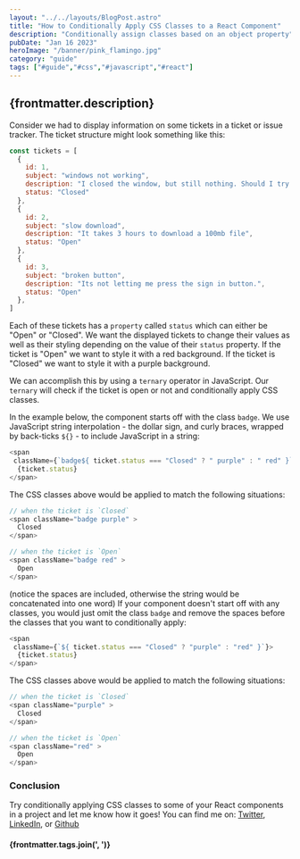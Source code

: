 ---
layout: "../../layouts/BlogPost.astro"
title: "How to Conditionally Apply CSS Classes to a React Component"
description: "Conditionally assign classes based on an object property"
pubDate: "Jan 16 2023"
heroImage: "/banner/pink_flamingo.jpg"
category: "guide"
tags: ["#guide","#css","#javascript","#react"]
---

## {frontmatter.description}

Consider we had to display information on some tickets in a ticket or issue tracker. The ticket structure might look something like this:

```js
const tickets = [
  {
    id: 1,
    subject: "windows not working",
    description: "I closed the window, but still nothing. Should I try closing the drapes?",
    status: "Closed"
  },
  {
    id: 2,
    subject: "slow download",
    description: "It takes 3 hours to download a 100mb file",
    status: "Open"
  },
  {
    id: 3,
    subject: "broken button",
    description: "Its not letting me press the sign in button.",
    status: "Open"
  },
]
```

Each of these tickets has a `property` called `status` which can either be "Open" or "Closed". We want the displayed tickets to change their values as well as their styling depending on the value of their `status` property. If the ticket is "Open" we want to style it with a red background. If the ticket is "Closed" we want to style it with a purple background.

We can accomplish this by using a `ternary` operator in JavaScript. Our `ternary` will check if the ticket is open or not and conditionally apply CSS classes.

In the example below, the component starts off with the class `badge`. We use JavaScript string interpolation - the dollar sign, and curly braces, wrapped by back-ticks `${}` - to include JavaScript in a string:

```js
<span
 className={`badge${ ticket.status === "Closed" ? " purple" : " red" }`}>
  {ticket.status}
</span>
```

The CSS classes above would be applied to match the following situations:

```js
// when the ticket is `Closed`
<span className="badge purple" >
  Closed
</span>

// when the ticket is `Open`
<span className="badge red" >
  Open
</span>
```

(notice the spaces are included, otherwise the string would be concatenated into one word)
If your component doesn't start off with any classes, you would just omit the class `badge` and remove the spaces before the classes that you want to conditionally apply:

```js
<span
 className={`${ ticket.status === "Closed" ? "purple" : "red" }`}>
  {ticket.status}
</span>
```

The CSS classes above would be applied to match the following situations:

```js
// when the ticket is `Closed`
<span className="purple" >
  Closed
</span>

// when the ticket is `Open`
<span className="red" >
  Open
</span>
```

### Conclusion

Try conditionally applying CSS classes to some of your React components in a project and let me know how it goes! You can find me on: <a href="https://twitter.com/ronjtech" target="_blank" rel="noreferrer noopener">Twitter</a>, <a href="https://www.linkedin.com/in/ronjf/" target="_blank" rel="noreferrer noopener">LinkedIn</a>, or <a href="https://github.com/ronthetech" target="_blank" rel="noreferrer noopener">Github</a>

#### {frontmatter.tags.join(', ')}
